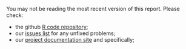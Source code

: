 You may not be reading the most recent version of this report. Please check:

  * the github [R code repository](https://cfsotago.github.io/GREENGridEECA/);
  * our [issues list](https://github.com/CfSOtago/GREENGridEECA/issues) for any unfixed problems; 
  * our [project documentation site](https://cfsotago.github.io/GREENGridEECA/) and specifically;
